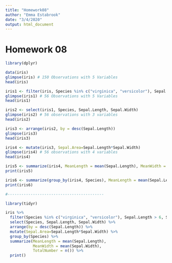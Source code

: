 ```yaml
---
title: "Homework08"
author: "Emma Estabrook"
date: "3/4/2020"
output: html_document
---
```


# Homework 08

```r
library(dplyr)

data(iris)
glimpse(iris) # 150 Observations with 5 Variables 
head(iris)

iris1 <- filter(iris, Species %in% c("virginica", "versicolor"), Sepal.Length > 6, Sepal.Width > 2.5)
glimpse(iris1) # 56 Observations with 5 Variables
head(iris1)

iris2 <- select(iris1, Species, Sepal.Length, Sepal.Width)
glimpse(iris2) # 56 observations with 3 variables
head(iris2)

iris3 <- arrange(iris2, by = desc(Sepal.Length))
glimpse(iris3)
head(iris3)

iris4 <- mutate(iris3, Sepal.Area=Sepal.Length*Sepal.Width)
glimpse(iris4) # 56 observations with 4 variables
head(iris4)

iris5 <- summarize(iris4, MeanLength = mean(Sepal.Length), MeanWidth = mean(Sepal.Width), TotalNumber = n())
print(iris5)

iris6 <- summarize(group_by(iris4, Species), MeanLength = mean(Sepal.Length), MeanWidth = mean(Sepal.Width), TotalNumber = n())
print(iris6)

#------------------------------------------

library(tidyr)

iris %>%
  filter(Species %in% c("virginica", "versicolor"), Sepal.Length > 6, Sepal.Width > 2.5) %>%
  select(Species, Sepal.Length, Sepal.Width) %>%
  arrange(by = desc(Sepal.Length)) %>%
  mutate(Sepal.Area=Sepal.Length*Sepal.Width) %>%
  group_by(Species) %>%
  summarize(MeanLength = mean(Sepal.Length),
            MeanWidth = mean(Sepal.Width),
            TotalNumber = n()) %>%
  print()

```